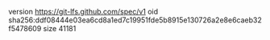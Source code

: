 version https://git-lfs.github.com/spec/v1
oid sha256:ddf08444e03ea6cd8a1ed7c19951fde5b8915e130726a2e8e6caeb32f5478609
size 41181
